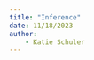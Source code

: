 ```yaml
---
title: "Inference"
date: 11/18/2023
author: 
    - Katie Schuler
---
```


::: {.callout-warning title="Under Construction"}
:::